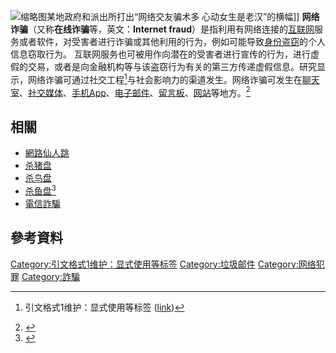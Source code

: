 {{Expand language}}
{{TA|G1=IT}}
[[File:A_banner_hangs_over_Yucheng_Subdistrict,_Yuhuan,_Zhejiang,_China.jpg|缩略图]]某地政府和派出所打出“网络交友骗术多 心动女生是老汉”的横幅]]
'''网络诈骗'''（又称'''在线诈骗'''等，英文：'''Internet fraud'''）是指利用有网络连接的[[互联网|互联网]]服务或者软件，对受害者进行诈骗或其他利用的行为，例如可能导致[[身份盗窃|身份盗窃]]的个人信息窃取行为。
互联网服务也可被用作向潜在的受害者进行宣传的行为，进行虚假的交易，或者是向金融机构等与该盗窃行为有关的第三方传递虚假信息。研究显示，网络诈骗可通过社交工程<ref>{{Cite journal|title=Weapons of Influence Misused: A Social Influence Analysis of Why People Fall Prey to Internet Scams|url=http://onlinelibrary.wiley.com/doi/10.1111/spc3.12115/full|last=Muscanell, et al.|first=Nicole|date=2 July 2014|journal=Social and Personality Psychology Compass|accessdate=10 August 2016|doi=10.1111/spc3.12115|volume=8|pages=388–396}} 引文格式1维护：显式使用等标签 ([[:Category:引文格式1维护：显式使用等标签|link]])
[[Category:引文格式1维护：显式使用等标签|Category:引文格式1维护：显式使用等标签]]</ref>与社会影响力的渠道发生。网络诈骗可发生在[[聊天室|聊天室]]、[[社会化媒体|社交媒体]]、[[行动应用程式|手机App]]、[[电子邮件|电子邮件]]、[[留言板|留言板]]、[[网站|网站]]等地方。<ref>{{Cite web|url=http://bescamsmart.com/|title=Be Scam Smart|access-date=2017-03-16|archive-url=https://web.archive.org/web/20160309005554/http://bescamsmart.com/|archive-date=2016-03-09|dead-url=yes}}</ref>
 
==相關 ==
* [[網路仙人跳|網路仙人跳]]
* [[杀猪盘|杀猪盘]]
* [[杀鸟盘|杀鸟盘]]
* [[杀鱼盘|杀鱼盘]]<ref>{{Cite web|title=什么是“杀猪盘”“杀鸟盘”“杀鱼盘”？_腾讯新闻|url=https://new.qq.com/omn/20211124/20211124A0DI0U00.html|access-date=2022-02-20|work=new.qq.com}}</ref>
* [[電信詐騙|電信詐騙]]

== 參考資料 ==
{{Reflist}}
[[Category:垃圾邮件|Category:垃圾邮件]]
[[Category:网络犯罪|Category:网络犯罪]]
[[Category:詐騙|Category:詐騙]]